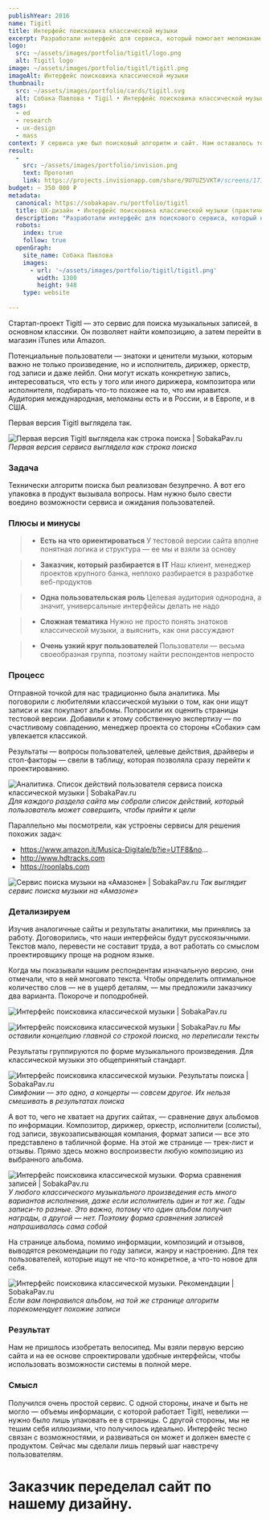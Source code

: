 ```yaml
---
publishYear: 2016
name: Tigitl
title: Интерфейс поисковика классической музыки
excerpt: Разработали интерфейс для сервиса, который помогает меломанам находить классическую музыку по специфичным запросам.
logo:
  src: ~/assets/images/portfolio/tigitl/logo.png
  alt: Tigitl logo
image: ~/assets/images/portfolio/tigitl/tigitl.png
imageAlt: Интерфейс поисковика классической музыки
thumbnail:
  src: ~/assets/images/portfolio/cards/tigitl.svg
  alt: Собака Павлова • Tigil • Интерфейс поисковика классической музыки
tags:
  - ed
  - research
  - ux-design
  - mass
context: У сервиса уже был поисковый алгоритм и сайт. Нам оставалось только продумать интерфейс. Такой, чтобы меломан мог не просто найти симфонию Чайковского, но еще и повыбирать по исполнителям, дирижерам, оркестрам, годам записи и другим важным для восприятия нюансам.
result:
  -
    src: ~/assets/images/portfolio/invision.png
    text: Прототип
    link: https://projects.invisionapp.com/share/9U7UZ5VKT#/screens/171413989
budget: ~ 350 000 ₽
metadata:
  canonical: https://sobakapav.ru/portfolio/tigitl
  title: UX-дизайн • Интерфейс поисковика классической музыки (практический кейс)
  description: "Разработали интерфейс для поискового сервиса, который находит записи концертов с классической музыкой по специфичным запросам в iTunes и Amazon."
  robots:
    index: true
    follow: true
  openGraph:
    site_name: Собака Павлова
    images:
      - url: '~/assets/images/portfolio/tigitl/tigitl.png'
        width: 1300
        height: 948
    type: website
  
---
```


Стартап-проект Tigitl — это сервис для поиска музыкальных записей, в основном классики. Он позволяет найти композицию, а затем перейти в магазин iTunes или Amazon.

Потенциальные пользователи — знатоки и ценители музыки, которым важно не только произведение, но и исполнитель, дирижер, оркестр, год записи и даже лейбл. Они могут искать конкретную запись, интересоваться, что есть у того или иного дирижера, композитора или исполнителя, подбирать что-то похожее на то, что им нравится. Аудитория международная, меломаны есть и в России, и в Европе, и в США.

Первая версия Tigitl выглядела так.

![Первая версия Tigitl выглядела как строка поиска | SobakaPav.ru](~/assets/images/portfolio/tigitl/1.png)
_Первая версия сервиса выглядела как строка поиска_

### Задача

Технически алгоритм поиска был реализован безупречно. А вот его упаковка в продукт вызывала вопросы. Нам нужно было свести воедино возможности сервиса и ожидания пользователей.

### Плюсы и минусы

>+ **Есть на что ориентироваться**
>У тестовой версии сайта вполне понятная логика и структура — ее мы и взяли за основу

>+ **Заказчик, который разбирается в IT**
>Наш клиент, менеджер проектов крупного банка, неплохо разбирается в разработке веб-продуктов

>+ **Одна пользовательская роль**
>Целевая аудитория однородна, а значит, универсальные интерфейсы делать не надо

>- **Сложная тематика**
>Нужно не просто понять знатоков классической музыки, а выяснить, как они рассуждают

>- **Очень узкий круг пользователей**
>Пользователи — весьма своеобразная группа, поэтому найти респондентов непросто

### Процесс

Отправной точкой для нас традиционно была аналитика. Мы поговорили с любителями классической музыки о том, как они ищут записи и как покупают альбомы. Попросили их оценить страницы тестовой версии. Добавили к этому собственную экспертизу — по счастливому совпадению, менеджер проекта со стороны «Собаки» сам увлекается классикой.

Результаты — вопросы пользователей, целевые действия, драйверы и стоп-факторы — свели в таблицу, которая позволяла сразу перейти к проектированию.

![Аналитика. Список действий пользователя сервиса поиска классической музыки | SobakaPav.ru](~/assets/images/portfolio/tigitl/2.png)
_Для каждого раздела сайта мы собрали список действий, который пользователь может совершить, чтобы прийти к цели_

Параллельно мы посмотрели, как устроены сервисы для решения похожих задач:

- https://www.amazon.it/Musica-Digitale/b?ie=UTF8&no...
- http://www.hdtracks.com
- https://roonlabs.com

![Сервис поиска музыки на «Амазоне» | SobakaPav.ru](~/assets/images/portfolio/tigitl/3.png)
_Так выглядит сервис поиска музыки на «Амазоне»_

### Детализируем

Изучив аналогичные сайты и результаты аналитики, мы принялись за работу. Договорились, что наши интерфейсы будут русскоязычными. Текстов мало, перевести не составит труда, а вот работать со смыслом проектировщику проще на родном языке.

Когда мы показывали нашим респондентам изначальную версию, они отмечали, что в ней многовато текста. Чтобы определить оптимальное количество слов — не в ущерб деталям, — мы предложили заказчику два варианта. Покороче и поподробней.

![Интерфейс поисковика классической музыки | SobakaPav.ru](~/assets/images/portfolio/tigitl/4.png)

![Интерфейс поисковика классической музыки | SobakaPav.ru](~/assets/images/portfolio/tigitl/5.png)
_Мы оставили концепцию главной со строкой поиска, но переписали тексты_

Результаты группируются по форме музыкального произведения. Для классической музыки это общепринятый стандарт.

![Интерфейс поисковика классической музыки. Результаты поиска | SobakaPav.ru](~/assets/images/portfolio/tigitl/6.png)
_Симфонии — это одно, а концерты — совсем другое. Их нельзя смешивать в результатах поиска_

А вот то, чего не хватает на других сайтах, — сравнение двух альбомов по информации. Композитор, дирижер, оркестр, исполнители (солисты), год записи, звукозаписывающая компания, формат записи — все это представлено в табличной форме. На этой же странице — трек-лист и отзывы. Прямо здесь можно воспроизвести любую композицию из выбранного альбома.

![Интерфейс поисковика классической музыки. Форма сравнения записей | SobakaPav.ru](~/assets/images/portfolio/tigitl/7.png)
_У любого классического музыкального произведения есть много вариантов исполнения, даже если исполнитель один и тот же. Годы записи-то разные. Это важно, потому что один альбом получил награды, а другой — нет. Поэтому форма сравнения записей напрашивалась сама собой_

На странице альбома, помимо информации, композиций и отзывов, выводятся рекомендации по году записи, жанру и настроению. Для тех пользователей, которые ищут не что-то конкретное, а что-то новое для себя.

![Интерфейс поисковика классической музыки. Рекомендации | SobakaPav.ru](~/assets/images/portfolio/tigitl/8.png)
_Если вам понравился альбом, на той же странице алгоритм порекомендует похожие записи_

### Результат

Нам не пришлось изобретать велосипед. Мы взяли первую версию сайта и на ее основе спроектировали удобные интерфейсы, чтобы использовать возможности системы в полной мере.

### Смысл

Получился очень простой сервис. С одной стороны, иначе и быть не могло — объемы информации, с которой работает Tigitl, невелики — нужно было лишь упаковать ее в страницы. С другой стороны, мы не тешим себя иллюзиями, что получилось идеально. Интерфейс тесно связан с возможностями, и развиваться он может и должен вместе с продуктом. Сейчас мы сделали лишь первый шаг навстречу пользователям.

# Заказчик переделал сайт по нашему дизайну.

